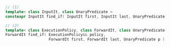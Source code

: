 ```cpp
// (1)
template< class InputIt, class UnaryPredicate >
constexpr InputIt find_if( InputIt first, InputIt last, UnaryPredicate p );

// (2)
template< class ExecutionPolicy, class ForwardIt, class UnaryPredicate >
ForwardIt find_if( ExecutionPolicy&& policy,
                   ForwardIt first, ForwardIt last, UnaryPredicate p );
```
